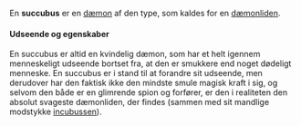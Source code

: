{{title:Succubus}}
{{author:Laura Holmegaard}}
{{timestamp:2011-01-22T12:52:17Z}}
{{copyright:Succubus}}
En '''succubus''' er en [[dæmon]] af den type, som kaldes for en [[dæmonliden]].

====Udseende og egenskaber====
En succubus er altid en kvindelig dæmon, som har et helt igennem menneskeligt udseende bortset fra, at den er smukkere end noget dødeligt menneske. En succubus er i stand til at forandre sit udseende, men derudover har den faktisk ikke den mindste smule magisk kraft i sig, og selvom den både er en glimrende spion og forfører, er den i realiteten den absolut svageste dæmonliden, der findes (sammen med sit mandlige modstykke [[incubus]]sen).